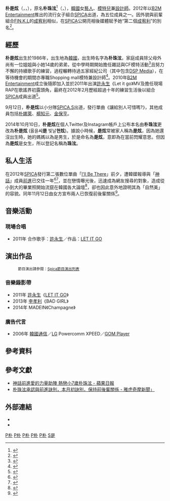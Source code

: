 {{藝人
| 姓名 = 是炫{{r|朴是炫漢字名字由來}}
| 類型 = 女藝人
| 本名 = 朴是炫<ref name="朴是炫漢字名字由來">{{cite web|url=http://starn.hankyung.com/global/tw/news/index.html?no=333183|title=SPICA 朴珠泫，完成改名手續 以新名字「朴是炫」開始活動|publisher=StarN|accessdate=2015-05-23|language=zh-tw|archive-date=2016-03-04|archive-url=https://web.archive.org/web/20160304084727/http://starn.hankyung.com/global/tw/news/index.html?no=333183|dead-url=no}}</ref>
| 外文名 = 박시현<ref>{{cite web|url=http://www.newsway.co.kr/view.php?tp=1&ud=2014101608251197830 |title=스피카 박주현, ‘박시현’으로 개명…“어릴적부터 불리던 이름”|publisher=newsway|accessdate=2015-05-23|language=ko}}</ref>
| 羅馬拼音 = Bak Si Hyeon
| 英文名   = Park Si Hyun
| 圖片 = SPICA Park Ju Hyun.jpg
| 圖片簡介 = 
| 圖片尺寸 = 250px
| 出生日期 = {{birth date and age|1986|11|29}}
| 出生地 = {{KOR}}
| 國籍 = {{KOR}}
| 音樂類型 = [[K-pop|K-pop]]
| 教育程度 =一信女子商業高等學校<ref>{{cite web|url=http://www.hankyung.com/news/app/newsview.php?aid=2012051535987|title=나이 다른 이다해ㆍ한예원ㆍ박주현, 왜 같은 졸업사진에?|work=|publisher=hankyung|accessdate=2012-05-15|language=ko}}</ref><ref>{{cite web|url=http://terms.naver.com/entry.nhn?docId=1182874&mobile&categoryId=200001832|title=일신여자상업고등학교|work=|publisher=NAVER 지식백과|accessdate=2012-09-28|language=ko}}</ref>
| 職業 = [[歌手|歌手]]、[[模特兒|模特兒]]、[[設計師|設計師]]
| 活躍年代 = 2012年至今
| 出道日期 = 2012年2月9日
| 出道作 = 2012年《[[狠毒地|狠毒地]]》
| 唱片公司 = 
| 經紀公司 = [[B2M娛樂|B2M娛樂]]（2012年－2017年）
| 相關團體 = [[SPICA_(組合)|SPICA]]、[[SPICA.S|SPICA.S]]
| 網站 = 
}}
{{Infobox Korean name
|color       = khaki 
|title       = 本名
|hangul      = 박시현
|hanja       = {{linktext|朴|是|炫}}{{r|朴是炫漢字名字由來}}
|rr          = Bag Ju-hyeong
|mr          = Pag Ju-hyŏng
}}
'''朴是炫'''{{r|朴是炫漢字名字由來}}（{{lang-ko|'''박시현'''}}，{{lang-en|'''Park Si-Hyun'''}}，{{bd|1986年|11月29日|catIdx=P朴}}），原名'''朴珠泫'''<ref>{{cite web|url=http://music.naver.com/promotion/specialContent.nhn?articleId=2696&page=8|title=신예 걸그룹, SPICA 프로필 최초 공개!|publisher=naver music|accessdate=2012-09-28|language=ko|archive-date=2020-04-18|archive-url=https://web.archive.org/web/20200418141215/https://music.naver.com/promotion/specialContent.nhn?articleId=2696&page=8|dead-url=no}}</ref>（{{lang-ko|'''박주현'''}}，{{lang-en|'''Park Ju-Hyun'''}}），[[大韓民國|韓國]]女[[藝人|藝人]]、[[模特兒|模特兒]]兼[[設計師|設計師]]。2012年以[[B2M_Entertainment|B2M Entertainment]]推出的流行女子組合[[SPICA_(組合)|SPICA]]出道，為五位成員之一。因外貌與前輩組合[[FIN.K.L|FIN.K.L]]的[[成宥利|成宥利]]相似，在[[SPICA_(組合)|SPICA]]公開亮相後媒體賦予她“第二個[[成宥利|成宥利]]”的別名<ref>{{cite web|url=http://sports.hankooki.com/lpage/music/201202/sp2012020206014995510.htm|title='이효리 걸그룹' 우린 달라!|work=|publisher=hankooki|accessdate=2012-02-02|language=ko|archive-date=2012-07-27|archive-url=https://web.archive.org/web/20120727062900/http://sports.hankooki.com/lpage/music/201202/sp2012020206014995510.htm|dead-url=no}}</ref>。

== 經歷 ==
'''朴是炫'''出生於1986年，出生地為[[韓國|韓國]]，出生時名字為'''朴珠泫'''，家庭成員除父母外尚有一位姐姐與小她14歲的弟弟，從中學時期開始擔任雜誌與CF模特活動<ref>{{cite web|url=http://media.daum.net/entertain/enews/view?newsid=20060717004108464|title=붉은악마 소녀 박주현, CF계 샛별|work=|publisher=daum|accessdate=2006-07-17|language=ko}}</ref>且努力不懈的持續歌手的練習，過程輾轉待過五家經紀公司（其中包含[[DSP_Media|DSP Media]]），在等待機會的期間亦專職Shopping mall模特兼設計師<ref>{{cite web|url=http://www.asiatoday.co.kr/news/view.asp?seq=597993|title=스피카 ″그동안 아픔은 잊고 웃는 일만 가득하길″(인터뷰)|work=|publisher=asiatoday|accessdate=2012-02-16|language=ko|archive-date=2013-09-21|archive-url=https://web.archive.org/web/20130921060554/http://www.asiatoday.co.kr/news/view.asp?seq=597993|dead-url=no}}</ref>。2010年[[B2M_Entertainment|B2M Entertainment]]成立後隨即加入並於2011年出演[[許永生|許永生]]《Let it go》MV及擔任現場RAP在歌謠界初露頭角，最終在2012年2月歷經超過十年的練習生活後以組合[[SPICA_(組合)|SPICA]]成員出道<ref>{{cite web|url=http://joynews.inews24.com/php/news_view.php?g_menu=700300&g_serial=635857&rrf=nv|title=스피카 "이효리 후광? 실력으로 승부!"(인터뷰)|work=|publisher=inews24|accessdate=2012-02-10|language=ko|archive-date=2013-09-21|archive-url=https://web.archive.org/web/20130921054932/http://joynews.inews24.com/php/news_view.php?g_menu=700300&g_serial=635857&rrf=nv|dead-url=no}}</ref>。

9月12日，'''朴是炫'''以小分隊[[SPICA.S|SPICA.S]]出道，發行單曲《讓給別人可惜嗎?》，其他成員包括[[朴娜萊|朴娜萊]]、[[楊知元|楊知元]]、[[金保亨|金保亨]]。

2014年10月10日，'''朴是炫'''在個人Twitter及Instagram帳戶上公布本名由'''朴珠泫'''更改為'''朴是炫''' (옳을'''시是''' 빛날'''현炫''')。據說小時候，'''是炫'''常被家人稱為'''是炫'''，因為她還沒出生時，她的媽媽以為是男生，於是命名為'''是炫'''，意即為在當前閃耀意思。但因為'''是炫'''是女生，所以登記名稱為'''珠泫'''。

== 私人生活 ==
在2012年[[SPICA_(組合)|SPICA]]發行第二張數位單曲「[[I'll_Be_There|I'll Be There]]」前夕，遭韓媒報導與「[[神話_(組合)|神話]]」成員[[前進|前進]]已交往一年<ref>{{cite web|url=http://www2.readersnews.com/sub_read.html?uid=37091&section=sc1|title=연예계 핑크빛 모드… 전진-박주현 여현수-정하윤, 연예인 커플 줄이어|work=|publisher=readersnews|accessdate=2012-09-18|language=ko|archive-date=2013-09-21|archive-url=https://web.archive.org/web/20130921054620/http://www2.readersnews.com/sub_read.html?uid=37091&section=sc1|dead-url=no}}</ref><ref>{{cite web|url=http://www.appledaily.com.tw/appledaily/article/entertainment/20120919/34517829|title=神話前進愛的力量助陣 熱戀小7歲朴珠泫|work=|publisher=appledaily|accessdate=2012-09-19|language=zh|archive-date=2012-09-24|archive-url=https://web.archive.org/web/20120924002142/http://www.appledaily.com.tw/appledaily/article/entertainment/20120919/34517829|dead-url=no}}</ref>，並在戀情曝光後，迅速成為網友搜尋的對象，造成從小到大的畢業照開始流竄在韓國各大論壇<ref>{{cite web|url=http://stylem.mt.co.kr/styview.php?no=2012091809145442932&type=1|title=전진 '그녀' 박주현, 과거 사진 모아보니…|work=|publisher=stylem|accessdate=2012-09-18|language=ko|archive-date=2013-09-21|archive-url=https://web.archive.org/web/20130921054615/http://stylem.mt.co.kr/styview.php?no=2012091809145442932&type=1|dead-url=no}}</ref>，卻也因此意外地證明其為「自然美」的容貌。同年11月12日由女方宣布兩人已恢復前後輩關係<ref>{{cite web|url=http://www.asiatoday.co.kr/news/view.asp?seq=725025|title=SPICA朴珠泫公开已与JunJin分手|work=|publisher=asiatoday|accessdate=2012-11-12|language=zh|archive-date=2013-09-21|archive-url=https://web.archive.org/web/20130921055049/http://www.asiatoday.co.kr/news/view.asp?seq=725025|dead-url=no}}</ref>。

== 音樂活動 ==
{{dablink|<small>組合相關音樂作品，請參閱《[[Spica音樂作品列表|Spica音樂作品列表]]》</small>}}
===現場合唱===
*2011年 合作歌手：[[許永生|許永生]]／作品：[[LET_IT_GO_(迷你專輯)|LET IT GO]]

== 演出作品 ==
:<small>節目演出請參閱：[[Spica節目演出列表|Spica節目演出列表]]</small>
===音樂錄影帶===
*2011年 [[許永生|許永生]]《[[LET_IT_GO_(迷你專輯)|LET IT GO]]》
*2013年 [[李孝利|李孝利]]《BAD GIRL》 
*2014年 MADEIN《Champagne》

===廣告代言===
*2006年 [[韓國通信|韓國通信]]／[[LG|LG]] Powercomm XPEED／[[GOM_Player|GOM Player]]

== 參考資料 ==
<div class="references-small">
{{reflist|2|}}
</div>

== 參考文獻 ==
*[http://ent.appledaily.com.tw/enews/article/entertainment/20120919/34517829/ 神話前進愛的力量助陣 熱戀小7歲朴珠泫 - 蘋果日報] {{Wayback|url=http://ent.appledaily.com.tw/enews/article/entertainment/20120919/34517829/ |date=20160304120131 }}{{zh-tw icon}}
*[http://tw.omg.yahoo.com/news/%E6%9C%B4%E7%8F%A0%E6%B3%AB-%E6%89%BF%E8%AA%8D%E8%88%87%E5%89%8D%E9%80%B2%E8%A8%A3%E5%88%A5-%E6%9C%AC%E6%9C%88%E5%88%9D%E8%A8%A3%E5%88%A5-%E4%BF%9D%E6%8C%81%E5%89%8D%E5%BE%8C%E8%BC%A9%E9%97%9C%E4%BF%82-033322349.html 朴珠泫承認與前進訣別，本月初訣別，保持前後輩關係 - 雅虎奇摩新聞」] {{Wayback|url=http://tw.omg.yahoo.com/news/%E6%9C%B4%E7%8F%A0%E6%B3%AB-%E6%89%BF%E8%AA%8D%E8%88%87%E5%89%8D%E9%80%B2%E8%A8%A3%E5%88%A5-%E6%9C%AC%E6%9C%88%E5%88%9D%E8%A8%A3%E5%88%A5-%E4%BF%9D%E6%8C%81%E5%89%8D%E5%BE%8C%E8%BC%A9%E9%97%9C%E4%BF%82-033322349.html |date=20121117164307 }}{{zh-tw icon}}

== 外部連結 ==
* {{ko}}{{Twitter|p_joo}}
* {{Instagram|sh861129}}
{{SPICA}}
[[Category:SPICA|P朴]]
[[Category:韓語流行音樂歌手|P朴]]
[[Category:韓國流行音樂歌手|P朴]]
[[Category:韓國女歌手|P朴]]
[[Category:韓國女性模特兒|P朴]]
[[Category:朴姓|S是]]